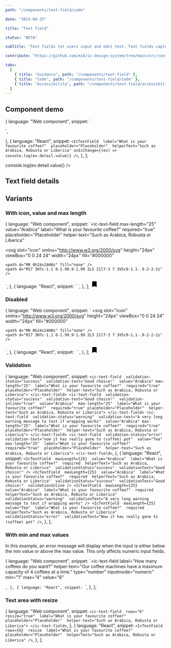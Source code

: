 ```yaml
---
path: "/components/text-field/code"

date: "2023-04-25"

title: "Text field"

status: "BETA"

subTitle: "Text fields let users input and edit text. Text fields capture a single line of text and text areas capture multiple lines of text."

contribute: "https://github.com/mi6/ic-design-system/tree/main/src/content/structured/components/text-field"

tabs:
  [
    { title: "Guidance", path: "/components/text-field" },
    { title: "Code", path: "/components/text-field/code" },
    { title: "Accessibility", path: "/components/text-field/accessibility" },
  ]
---
```



## Component demo

  {
    language: "Web component",
    snippet: `<ic-text-field 
    label="What is your favourite coffee?" 
    placeholder="Placeholder" 
    helper-text="Such as Arabica, Robusta or Liberica">
</ic-text-field>
<script>
  const textField = document.querySelector('ic-text-field');
  textfield.addEventListenter('icChange', (ev) => console.log(ev.detail.value));
</script>`,
  },
  {
    language: "React",
    snippet: `<IcTextField 
  label="What is your favourite coffee?" 
  placeholder="Placeholder" 
  helperText="Such as Arabica, Robusta or Liberica"
  onIcChange={(ev) => console.log(ev.detail.value)}
/>`,
  },
];

<ComponentPreview snippets={snippetsDefault}>
  <IcTextField
    label="What is your favourite coffee?"
    placeholder="Placeholder"
    helperText="Such as Arabica, Robusta or Liberica"
    onIcChange={(ev) => console.log(ev.detail.value)}
  />
</ComponentPreview>

## Text field details

<ComponentDetails component="ic-text-field" />

## Variants

### With icon, value and max length

  {
    language: "Web component",
    snippet: `<ic-text-field 
  max-length="25" 
  value="Arabica" 
  label="What is your favourite coffee?" 
  required="true" 
  placeholder="Placeholder" 
  helper-text="Such as Arabica, Robusta or Liberica" 
>
  <svg
    slot="icon"
    xmlns="http://www.w3.org/2000/svg"
    height="24px"
    viewBox="0 0 24 24"
    width="24px"
    fill="#000000"
  >
    <path d="M0 0h24v24H0z" fill="none" />
    <path d="M17 3H7c-1.1 0-1.99.9-1.99 2L5 21l7-3 7 3V5c0-1.1-.9-2-2-2z" />
  </svg>
</ic-text-field>`,
  },
  {
    language: "React",
    snippet: `<IcTextField 
  maxLength={25} 
  value="Arabica" 
  label="What is your favourite coffee?" 
  required 
  placeholder="Placeholder" 
  helperText="Such as Arabica, Robusta or Liberica"
>
  <SlottedSVG
    slot="icon"
    xmlns="http://www.w3.org/2000/svg"
    height="24px"
    viewBox="0 0 24 24"
    width="24px"
    fill="#000000"
  >
    <path d="M0 0h24v24H0z" fill="none" />
    <path d="M17 3H7c-1.1 0-1.99.9-1.99 2L5 21l7-3 7 3V5c0-1.1-.9-2-2-2z" />
  </SlottedSVG>
</IcTextField>`,
  },
];

<ComponentPreview snippets={snippetsIconValueMaxLength}>
  <IcTextField
    maxLength={25}
    value="Arabica"
    label="What is your favourite coffee?"
    required
    placeholder="Placeholder"
    helperText="Such as Arabica, Robusta or Liberica"
  >
    <svg
      slot="icon"
      xmlns="http://www.w3.org/2000/svg"
      height="24px"
      viewBox="0 0 24 24"
      width="24px"
      fill="#000000"
    >
      <path d="M0 0h24v24H0z" fill="none" />
      <path d="M17 3H7c-1.1 0-1.99.9-1.99 2L5 21l7-3 7 3V5c0-1.1-.9-2-2-2z" />
    </svg>
  </IcTextField>
</ComponentPreview>

### Disabled

  {
    language: "Web component",
    snippet: `<ic-text-field 
    label="What is your favourite coffee?" 
    required="true" 
    placeholder="Placeholder" 
    disabled="true">
    <svg
    slot="icon"
    xmlns="http://www.w3.org/2000/svg"
    height="24px"
    viewBox="0 0 24 24"
    width="24px"
    fill="#000000"
  >
    <path d="M0 0h24v24H0z" fill="none" />
    <path d="M17 3H7c-1.1 0-1.99.9-1.99 2L5 21l7-3 7 3V5c0-1.1-.9-2-2-2z" />
  </svg>
</ic-text-field>`,
  },
  {
    language: "React",
    snippet: `<IcTextField 
    label="What is your favourite coffee?" 
    required 
    placeholder="Placeholder" 
    disabled>
  <SlottedSVG 
    slot="icon"
    xmlns="http://www.w3.org/2000/svg"
    height="24px"
    viewBox="0 0 24 24"
    width="24px"
    fill="#000000"
  >
    <path d="M0 0h24v24H0z" fill="none" />
    <path d="M17 3H7c-1.1 0-1.99.9-1.99 2L5 21l7-3 7 3V5c0-1.1-.9-2-2-2z" />
  </SlottedSVG>
</IcTextField>`,
  },
];

<ComponentPreview snippets={snippetsDisabled}>
  <IcTextField
    label="What is your favourite coffee?"
    required
    placeholder="Placeholder"
    disabled
  >
    <svg
      slot="icon"
      xmlns="http://www.w3.org/2000/svg"
      height="24px"
      viewBox="0 0 24 24"
      width="24px"
      fill="#000000"
    >
      <path d="M0 0h24v24H0z" fill="none" />
      <path d="M17 3H7c-1.1 0-1.99.9-1.99 2L5 21l7-3 7 3V5c0-1.1-.9-2-2-2z" />
    </svg>
  </IcTextField>
</ComponentPreview>

### Validation

  {
    language: "Web component",
    snippet: `<ic-text-field 
    validation-status="success" 
    validation-text="Good choice!" 
    value="Arabica" max-length="25" 
    label="What is your favourite coffee?" 
    required="true" placeholder="Placeholder" 
    helper-text="Such as Arabica, Robusta or Liberica">
</ic-text-field>
<ic-text-field 
  validation-status="success" 
  validation-text="Good choice!" 
  validation-inline="true" 
  value="Arabica" 
  max-length="25" 
  label="What is your favourite coffee?" 
  required="true" placeholder="Placeholder" 
  helper-text="Such as Arabica, Robusta or Liberica">
</ic-text-field>
<ic-text-field 
  validation-status="warning" 
  validation-text="A very long warning message to test if wrapping works" 
  value="Arabica"
  max-length="25" 
  label="What is your favourite coffee?" 
  required="true" 
  placeholder="Placeholder" 
  helper-text="Such as Arabica, Robusta or Liberica">
</ic-text-field>
<ic-text-field 
  validation-status="error" 
  validation-text="now it has really gone to (coffee) pot" 
  value="Tea" 
  max-length="25" 
  label="What is your favourite coffee?" 
  required="true" 
  placeholder="Placeholder" 
  helper-text="Such as Arabica, Robusta or Liberica">
</ic-text-field>`,
  },
  {
    language: "React",
    snippet: `<IcTextField 
    maxLength={25} 
    value="Arabica" 
    label="What is your favourite coffee?" 
    required 
    helperText="Such as Arabica, Robusta or Liberica" 
    validationStatus="success" 
    validationText="Good choice!" />
<IcTextField 
  maxLength={25} 
  value="Arabica" 
  label="What is your favourite coffee?" 
  required 
  helperText="Such as Arabica, Robusta or Liberica" 
  validationStatus="success" 
  validationText="Good choice!" 
  validationInline />
<IcTextField 
  maxLength={25} 
  value="Arabica" 
  label="What is your favourite coffee?" 
  required 
  helperText="Such as Arabica, Robusta or Liberica" 
  validationStatus="warning" 
  validationText="A very long warning message to test if wrapping works" />
<IcTextField 
  maxLength={25} 
  value="Tea" 
  label="What is your favourite coffee?" 
  required helperText="Such as Arabica, Robusta or Liberica" 
  validationStatus="error" 
  validationText="Now it has really gone to (coffee) pot" />`,
  },
];

<ComponentPreview snippets={snippetsValidation}>
  <div style={{ display: "flex", flexDirection: "column", gap: "8px" }}>
    <IcTextField
      maxLength={25}
      value="Arabica"
      label="What is your favourite coffee?"
      required
      helperText="Such as Arabica, Robusta or Liberica"
      validationStatus="success"
      validationText="Good choice!"
    />
    <IcTextField
      maxLength={25}
      value="Arabica"
      label="What is your favourite coffee?"
      required
      helperText="Such as Arabica, Robusta or Liberica"
      validationStatus="success"
      validationText="Good choice!"
      validationInline
    />
    <IcTextField
      maxLength={25}
      value="Arabica"
      label="What is your favourite coffee?"
      required
      helperText="Such as Arabica, Robusta or Liberica"
      validationStatus="warning"
      validationText="A very long warning message to test if wrapping works"
    />
    <IcTextField
      maxLength={25}
      value="Tea"
      label="What is your favourite coffee?"
      required
      helperText="Such as Arabica, Robusta or Liberica"
      validationStatus="error"
      validationText="Now it has really gone to (coffee) pot"
    />
  </div>
</ComponentPreview>

### With min and max values

In this example, an error message will display when the input is either below the min value or above the max value. This only affects numeric input fields.

  {
    language: "Web component",
    snippet: `<ic-text-field
  label="How many coffees do you want?"
  helper-text="Our coffee machines have a maximum capacity of 4 coffees at a time."
  type="number"
  inputmode="numeric"
  min="1"
  max="4"
  value="6"
>
</ic-text-field>`,
  },
  {
    language: "React",
    snippet: `<IcTextField
  label="How many coffees do you want?"
  helperText="Our coffee machines have a maximum capacity of 4 coffees at a time."
  type="number"
  inputmode="numeric"
  min="1"
  max="4"
  value="6"
/>`,
  },
];

<ComponentPreview snippets={snippetsMinMax}>
  <IcTextField
    label="How many coffees do you want?"
    helperText="Our coffee machines have a maximum capacity of 4 coffees at a time."
    type="number"
    inputmode="numeric"
    min="1"
    max="4"
    value="6"
  />
</ComponentPreview>

### Text area with resize

  {
    language: "Web component",
    snippet: `<ic-text-field 
    rows="6"
    resize="true" 
    label="What is your favourite coffee?" 
    placeholder="Placeholder" 
    helper-text="Such as Arabica, Robusta or Liberica">
</ic-text-field>`,
  },
  {
    language: "React",
    snippet: `<IcTextField 
    rows={6} 
    resize 
    label="What is your favourite coffee?" 
    placeholder="Placeholder" 
    helperText="Such as Arabica, Robusta or Liberica" />`,
  },
];

<ComponentPreview snippets={snippetsTextArea}>
  <IcTextField
    rows={6}
    resize
    label="What is your favourite coffee?"
    placeholder="Placeholder"
    helperText="Such as Arabica, Robusta or Liberica"
  />
</ComponentPreview>
